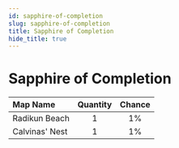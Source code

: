 ```yaml
---
id: sapphire-of-completion
slug: sapphire-of-completion
title: Sapphire of Completion
hide_title: true
---
```



# <ItemIcon iconId="2599" height="32"/> Sapphire of Completion
|Map Name|Quantity|Chance|
|:--|:-:|:-:|
|Radikun Beach|1|1%|
|Calvinas' Nest|1|1%|

